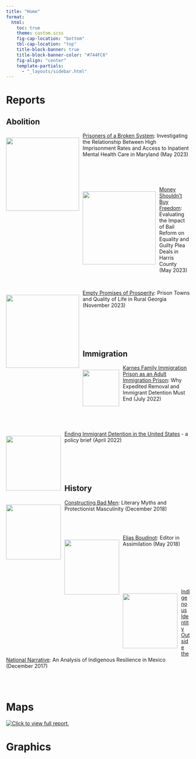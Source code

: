 ```yaml
---
title: "Home"
format: 
  html: 
    toc: true
    theme: custom.scss
    fig-cap-location: "bottom"
    tbl-cap-location: "top"
    title-block-banner: true
    title-block-banner-color: "#744FC6"
    fig-align: "center"
    template-partials:
      - "_layouts/sidebar.html"
---
```


# Reports

## Abolition
<div style="float:left; margin-right: 10px;">
  [![](abolition/Map2_CrisisFull.png){width=200 fig-alt="A map of Maryland showing imprisonment rate and distance to inpatient mental health facilities with crisis intervention."}](abolition/Geography_of_Mass_Incarceration.html)
</div>

[Prisoners of a Broken System](abolition/Geography_of_Mass_Incarceration.html): Investigating the Relationship Between High Imprisonment Rates and Access to Inpatient Mental Health Care in Maryland (May 2023)

<br><br><br>

<div style="float:left; margin-right: 10px;">
  [![](abolition/figures/ImpactTheroy2.png){width=200 fig-alt="A diagram of bail reform influencing length of detention, reduced plea deas, and increased equality in the justice system."}](abolition/BailReform-JamieEsmond-FinalProject.html)
</div>

[Money Shouldn't Buy Freedom](abolition/BailReform-JamieEsmond-FinalProject.html): Evaluating the Impact of Bail Reform on Equality and Guilty Plea Deals in Harris County (May 2023)

<br>

<div style="float:left; margin-right: 10px;">
  [![](abolition/prisons.jpg){width=200 fig-alt="A map of Georgia showing the capacity and location of prisons, color coded to indicate type of facility."}](abolition/prisontowns.html)
</div>

[Empty Promises of Prosperity](abolition/prisontowns.html): Prison Towns and Quality of Life in Rural Georgia (November 2023)

<br><br><br><br>

## Immigration

<div style="float:left; margin-right: 10px;">
  [![](immigration/karnes.png){width=100 fig-alt="An image of the sky with flying birds."}](https://www.raicestexas.org/2022/07/20/karnes-family-immigration-prison-as-an-adult-immigration-prison/)
</div>

[Karnes Family Immigration Prison as an Adult Immigration Prison](https://www.raicestexas.org/2022/07/20/karnes-family-immigration-prison-as-an-adult-immigration-prison/): Why Expedited Removal and Immigrant Detention Must End (July 2022)

<br><br><br>

<div style="float:left; margin-right: 10px;">
  [![](immigration/detention.png){width=150 fig-alt="An image of a detention facility and the text IMPACTS: Immigrant detention tears families apart, denies immigrants access to legal counsel and necessary healthcare, as well as drains the economy for a profit. Another image of protesters with signs and the text SOLUTIONS: Community based alternatives are more humane, more effective, and less costly thandetention."}](immigration/detention.html)
</div>

[Ending Immigrant Detention in the United States](immigration/detention.html) - a policy brief (April 2022)

<br><br><br><br>

## History

<div style="float:left; margin-right: 10px;">
  [![](history/manifest.jpg){width=150 fig-alt="America Progress by John Gast (1872)"}](history/badmen.html)
</div>

[Constructing Bad Men](history/badmen.html): Literary Myths and Protectionist Masculinity (December 2018)

<br><br>

<div style="float:left; margin-right: 10px;">
  [![](history/elias.png){width=150 fig-alt="Portrait of Elias Boudinot with a Cherokee Phoenix newspaper backdrop."}](history/elias.html)
</div>

[Elias Boudinot](history/elias.html): Editor in Assimilation (May 2018)

<br><br><br><br><br>

<div style="float:left; margin-right: 10px;">
  [![](history/borgia.jpg){width=150 fig-alt="An image from the Codex Borgia showing a deity and human exchanging blood."}](history/identity.html)
</div>

[Indigenous Identity Outside the National Narrative](history/identity.html): An Analysis of Indigenous Resilience in Mexico (December 2017)

<br><br>

# Maps

 [![Click to view full report.](abolition/Map1_FacilitiesFull.png){fig-alt="A map of Maryland showing imprisonment rate and mental health facilities."}](abolition/Geography_of_Mass_Incarceration.html)

# Graphics


